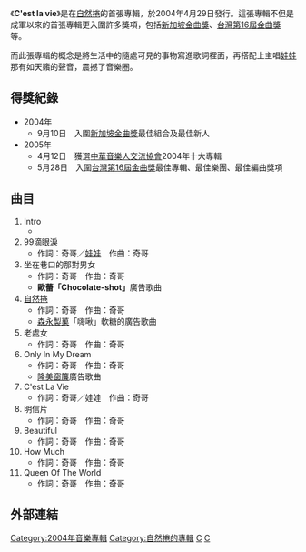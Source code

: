 {{Infobox Album | <!-- See Wikipedia:WikiProject_Albums -->
| Name        = C'est la vie
| Type        = 專輯
| Artist      = [[自然捲_(樂團)|自然捲]]
| Cover       = NatureQ-02-01.jpg 
| Released    = 2004年4月29日
| Recorded    = 
| Genre       = [[流行樂|流行樂]] 
| Length      = 
| Label       = [[風和日麗|風和日麗]]
| Producer    = 
| Reviews     = 
| Chart position= 
| Certification = 
| Sales         = 
| Last album  = 
| This album  = '''C'est la vie'''<br/>（2004年）
| Next album  = [[大捲包小卷|大捲包小卷]]<br/>（2005年）
| Misc        = 
}}

《'''C'est la vie'''》是在[[自然捲_(樂團)|自然捲]]的首張專輯，於2004年4月29日發行。這張專輯不但是成軍以來的首張專輯更入圍許多獎項，包括[[新加坡金曲獎|新加坡金曲獎]]、[[台灣|台灣]][[第16屆金曲獎|第16屆金曲獎]]等。

而此張專輯的概念是將生活中的隨處可見的事物寫進歌詞裡面，再搭配上主唱[[魏如萱|娃娃]]那有如天籟的聲音，震撼了音樂圈。

== 得獎紀錄 ==
*2004年
**9月10日　入圍[[新加坡金曲獎|新加坡金曲獎]]最佳組合及最佳新人
*2005年
**4月12日　獲選[[中華音樂人交流協會|中華音樂人交流協會]]2004年十大專輯 
**5月28日　入圍[[台灣|台灣]][[第16屆金曲獎|第16屆金曲獎]]最佳專輯、最佳樂團、最佳編曲獎項

== 曲目 ==
#Intro
#*
#99滴眼淚
#*作詞：奇哥／[[魏如萱|娃娃]]　作曲：奇哥
#坐在巷口的那對男女
#*作詞：奇哥　作曲：奇哥
#*'''歐蕾「Chocolate-shot」'''廣告歌曲
#[[自然捲_(單曲)|自然捲]]
#*作詞：奇哥　作曲：奇哥
#*[[森永製菓|森永製菓]]「嗨啾」軟糖的廣告歌曲
#老處女
#*作詞：奇哥　作曲：奇哥
#Only In My Dream
#*作詞：奇哥　作曲：奇哥
#*[[隆美窗簾|隆美窗簾]]廣告歌曲
#C'est La Vie
#*作詞：奇哥／娃娃　作曲：奇哥
#明信片
#*作詞：奇哥　作曲：奇哥
#Beautiful
#*作詞：奇哥　作曲：奇哥
#How Much
#*作詞：奇哥　作曲：奇哥
#Queen Of The World
#*作詞：奇哥　作曲：奇哥

== 外部連結 ==

{{自然捲樂團}}

[[Category:2004年音樂專輯|Category:2004年音樂專輯]]
[[Category:自然捲的專輯|Category:自然捲的專輯]]
[[Category:中華音樂人交流協會十大專輯獲獎作品|C]]
[[Category:中華音樂人交流協會十大單曲獲獎作品|C]]